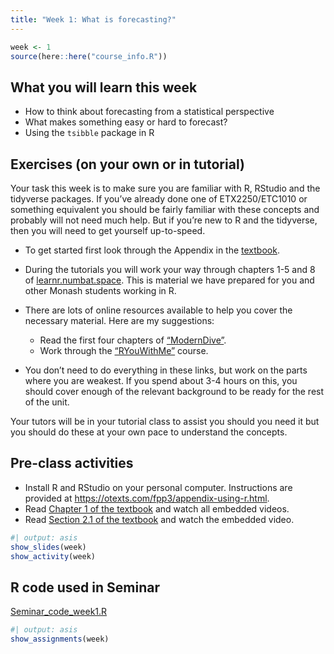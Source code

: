 ```yaml
---
title: "Week 1: What is forecasting?"
---
```


```r
week <- 1
source(here::here("course_info.R"))
```

## What you will learn this week

* How to think about forecasting from a statistical perspective
* What makes something easy or hard to forecast?
* Using the `tsibble` package in R

## Exercises (on your own or in tutorial)

Your task this week is to make sure you are familiar with R, RStudio and the tidyverse packages. If you've already done one of ETX2250/ETC1010 or something equivalent you should be fairly familiar with these concepts and probably will not need much help. But if you're new to R and the tidyverse, then you will need to get yourself up-to-speed. 

- To get started first look through the Appendix in the [textbook](https://otexts.com/fpp3/appendix-using-r.html).

- During the tutorials you will work your way through chapters 1-5 and 8 of [learnr.numbat.space](https://learnr.numbat.space/). This is material we have prepared for you and other Monash students working in R. 

- There are lots of online resources available to help you cover the necessary material. Here are my suggestions:

  - Read the first four chapters of ["ModernDive"](https://moderndive.netlify.app/).  
  - Work through the ["RYouWithMe"](https://rladiessydney.org/courses/ryouwithme/) course.
  
- You don't need to do everything in these links, but work on the parts where you are weakest. If you spend about 3-4 hours on this, you should cover enough of the relevant background to be ready for the rest of the unit.

Your tutors will be in your tutorial class to assist you should you need it but you should do these at your own pace to understand the concepts.

## Pre-class activities

* Install R and RStudio on your personal computer. Instructions are provided at [https://otexts.com/fpp3/appendix-using-r.html](https://otexts.com/fpp3/appendix-using-r.html).
* Read [Chapter 1 of the textbook](http://OTexts.com/fpp3/intro.html) and watch all embedded videos.
* Read [Section 2.1 of the textbook](https://otexts.com/fpp3/tsibbles.html#tsibbles) and watch the embedded video.


```r
#| output: asis
show_slides(week)
show_activity(week)
```


## R code used in Seminar

::: {.callout appearance="minimal"}
<i class="bi bi-download"></i> [Seminar_code_week1.R](Seminar_code_week1.R){download="Seminar_code_week1.R"}
:::


```r
#| output: asis
show_assignments(week)
```

